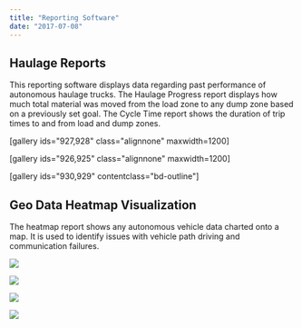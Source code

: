 ```yaml
---
title: "Reporting Software"
date: "2017-07-08"
---
```



## Haulage Reports

This reporting software displays data regarding past performance of autonomous haulage trucks. The Haulage Progress report displays how much total material was moved from the load zone to any dump zone based on a previously set goal. The Cycle Time report shows the duration of trip times to and from load and dump zones.

\[gallery ids="927,928" class="alignnone" maxwidth=1200\]

\[gallery ids="926,925" class="alignnone" maxwidth=1200\]

\[gallery ids="930,929" contentclass="bd-outline"\]

## Geo Data Heatmap Visualization

The heatmap report shows any autonomous vehicle data charted onto a map. It is used to identify issues with vehicle path driving and communication failures.

![](https://bradford.digital/bradford-digital/wp-content/uploads/Reporting_Heatmaps-Screenshot-1.png)

![](https://bradford.digital/bradford-digital/wp-content/uploads/Reporting_Heatmaps-Screenshot-2.png)

![](https://bradford.digital/bradford-digital/wp-content/uploads/Reporting_Heatmaps-Screenshot-3.png)

![](https://bradford.digital/bradford-digital/wp-content/uploads/Reporting_Heatmaps-Screenshot-4.png)
